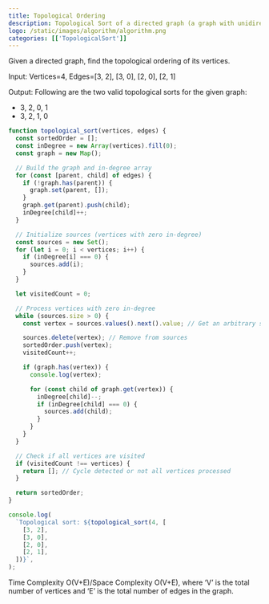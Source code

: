 ```yaml
---
title: Topological Ordering
description: Topological Sort of a directed graph (a graph with unidirectional edges) is a linear ordering of its vertices such that for every directed edge (U, V) from vertex U to vertex V, U comes before V in the ordering.
logo: /static/images/algorithm/algorithm.png
categories: [['TopologicalSort']]
---
```


Given a directed graph, find the topological ordering of its vertices.

Input: Vertices=4, Edges=[3, 2], [3, 0], [2, 0], [2, 1]

Output: Following are the two valid topological sorts for the given graph:

- 3, 2, 0, 1
- 3, 2, 1, 0

```js
function topological_sort(vertices, edges) {
  const sortedOrder = [];
  const inDegree = new Array(vertices).fill(0);
  const graph = new Map();

  // Build the graph and in-degree array
  for (const [parent, child] of edges) {
    if (!graph.has(parent)) {
      graph.set(parent, []);
    }
    graph.get(parent).push(child);
    inDegree[child]++;
  }

  // Initialize sources (vertices with zero in-degree)
  const sources = new Set();
  for (let i = 0; i < vertices; i++) {
    if (inDegree[i] === 0) {
      sources.add(i);
    }
  }

  let visitedCount = 0;

  // Process vertices with zero in-degree
  while (sources.size > 0) {
    const vertex = sources.values().next().value; // Get an arbitrary source

    sources.delete(vertex); // Remove from sources
    sortedOrder.push(vertex);
    visitedCount++;

    if (graph.has(vertex)) {
      console.log(vertex);

      for (const child of graph.get(vertex)) {
        inDegree[child]--;
        if (inDegree[child] === 0) {
          sources.add(child);
        }
      }
    }
  }

  // Check if all vertices are visited
  if (visitedCount !== vertices) {
    return []; // Cycle detected or not all vertices processed
  }

  return sortedOrder;
}

console.log(
  `Topological sort: ${topological_sort(4, [
    [3, 2],
    [3, 0],
    [2, 0],
    [2, 1],
  ])}`,
);
```

Time Complexity O(V+E)/Space Complexity O(V+E), where ‘V’ is the total number of vertices and ‘E’ is the total number of edges in the graph.
